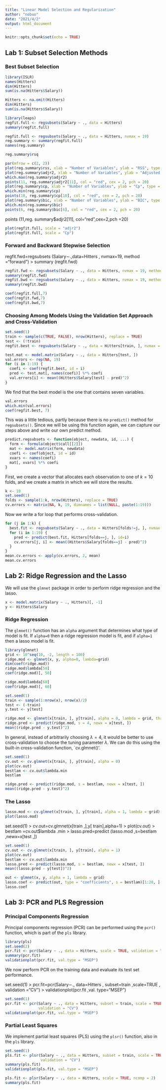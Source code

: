 ```yaml
---
title: "Linear Model Selection and Regularization"
author: "nobuo"
date: "2021/4/2"
output: html_document
---
```


```r
knitr::opts_chunk$set(echo = TRUE)
```

## Lab 1: Subset Selection Methods

###  Best Subset Selection

```r
library(ISLR)
names(Hitters)
dim(Hitters)
sum(is.na(Hitters$Salary))
```
```r
Hitters <- na.omit(Hitters)
dim(Hitters)
sum(is.na(Hitters$Salary))
```
```r
library(leaps)
regfit.full <- regsubsets(Salary ~ ., data = Hitters)
summary(regfit.full)
```
```r
regfit.full <- regsubsets(Salary ~ ., data = Hitters, nvmax = 19)
reg.summary <- summary(regfit.full)
names(reg.summary)
```
```r
reg.summary$rsq
```
```r
par(mfrow = c(2, 2))
plot(reg.summary$rss, xlab = "Number of Variables", ylab = "RSS", type = "l")
plot(reg.summary$adjr2, xlab = "Number of Variables", ylab = "Adjusted RSq", type = "l")
which.max(reg.summary$adjr2)
points(11, reg.summary$adjr2[11], col = "red", cex = 2, pch = 20)
plot(reg.summary$cp, xlab = "Number of Variables", ylab = "Cp", type = "l")
which.min(reg.summary$cp)
points(10, reg.summary$cp[10], col = "red", cex = 2, pch = 20)
plot(reg.summary$bic, xlab = "Number of Variables", ylab = "BIC", type = "l")
which.min(reg.summary$bic)
points(6, reg.summary$bic[6], col = "red", cex = 2, pch = 20)
```
 points (11,reg. summary$adjr2[11], col="red",cex=2,pch =20)
```r
plot(regfit.full, scale = "adjr2")
plot(regfit.full, scale = "Cp")
```
###  Forward and Backward Stepwise Selection

 regfit.fwd=regsubsets (Salary∼.,data=Hitters , nvmax=19,
method ="forward ")
> summary (regfit.fwd)

```r
regfit.fwd <- regsubsets(Salary ~ ., data = Hitters, nvmax = 19, method = "forward")
summary(regfit.fwd)
regfit.bwd <- regsubsets(Salary ~ ., data = Hitters, nvmax = 19, method = "backward")
summary(regfit.bwd)
```
```r
coef(regfit.full,7)
coef(regfit.fwd,7)
coef(regfit.bwd,7)
```
###  Choosing Among Models Using the Validation Set Approach and Cross-Validation

```r
set.seed(1)
train <- sample(c(TRUE, FALSE), nrow(Hitters), replace = TRUE)
test <- (!train)
regfit.best <- regsubsets(Salary ~ ., data = Hitters[train, ], nvmax = 19)
```

```r
test.mat <- model.matrix(Salary ~ ., data = Hitters[test, ])
val.errors <- rep(NA, 19)
for (i in 1:19) {
  coefi <- coef(regfit.best, id = i)
  pred <- test.mat[, names(coefi)] %*% coefi
  val.errors[i] <- mean((Hitters$Salary[test] - pred)^2)
}
```
We find that the best model is the one that contains seven variables.
```r
val.errors
which.min(val.errors)
coef(regfit.best, 7)
```
This was a little tedious, partly because there is no `predict()` method for `regsubsets()`. Since we will be using this function again, we can capture our steps above and write our own predict method.

```r
predict.regsubsets <- function(object, newdata, id, ...) {
  form <- formula(object$call[[2]])
  mat <- model.matrix(form, newdata)
  coefi <- coef(object, id = id)
  xvars <- names(coefi)
  mat[, xvars] %*% coefi
}
```
First, we create a vector that allocates each observation to one of $k = 10$ folds, and we create a matrix in which we will store the results.

```r
k <- 10
set.seed(1)
folds <- sample(1:k, nrow(Hitters), replace = TRUE)
cv.errors <- matrix(NA, k, 19, dimnames = list(NULL, paste(1:19)))
```
Now we write a for loop that performs cross-validation. 

```r
for (j in 1:k) {
  best.fit <- regsubsets(Salary ~ ., data = Hitters[folds!=j, ], nvmax = 19)
  for (i in 1:19) {
    pred <- predict(best.fit, Hitters[folds==j, ], id=i)
    cv.errors[j, i] <- mean((Hitters$Salary[folds==j] - pred)^2)
  }
}
mean.cv.errors <- apply(cv.errors, 2, mean)
mean.cv.errors
```

##  Lab 2: Ridge Regression and the Lasso

We will use the `glmnet` package in order to perform ridge regression and the lasso.

```r
x <- model.matrix(Salary ~ ., Hitters)[, -1]
y <- Hitters$Salary
```
### Ridge Regression

The `glmnet()` function has an `alpha` argument that determines what type of model is fit. If `alpha=0` then a ridge regression model is fit, and if `alpha=1` then a lasso model is fit.

```r
library(glmnet)
grid <- 10^seq(10, -2, length = 100)
ridge.mod <- glmnet(x, y, alpha=0, lambda=grid)
dim(coef(ridge.mod))
ridge.mod$lambda[50]
coef(ridge.mod)[, 50]
```
```r
ridge.mod$lambda[60]
coef(ridge.mod)[, 60]
```

```r
set.seed(1)
train <- sample(1:nrow(x), nrow(x)/2)
test <- (-train)
y.test <- y[test]
```


```r
ridge.mod <- glmnet(x[train, ], y[train], alpha = 0, lambda = grid, thresh = 1e-12)
ridge.pred <- predict(ridge.mod, s = 4, newx = x[test, ])
mean((ridge.pred - y.test)^2)
```
In general, instead of arbitrarily choosing $\lambda = 4$, it would be better to use cross-validation to choose the tuning parameter $\lambda$. We can do this using the built-in cross-validation function, `cv.glmnet()'. 

```r
set.seed(1)
cv.out <- cv.glmnet(x[train, ], y[train], alpha = 0)
plot(cv.out)
bestlam <- cv.out$lambda.min
bestlam
```

```r
ridge.pred <- predict(ridge.mod, s = bestlam, newx = x[test, ])
mean((ridge.pred - y.test)^2)
```
### The Lasso

```r
lasso.mod <- cv.glmnet(x[train, ], y[train], alpha = 1, lambda = grid)
plot(lasso.mod)
```
 set.seed(1)
> cv.out=cv.glmnet(x[train ,],y[ train],alpha=1)
> plot(cv.out)
> bestlam =cv.out$lambda .min
> lasso.pred=predict (lasso.mod ,s=bestlam ,newx=x[test ,])

```r
set.seed(1)
cv.out <- cv.glmnet(x[train, ], y[train], alpha = 1)
plot(cv.out)
bestlam <- cv.out$lambda.min
lasso.pred <- predict(lasso.mod, s = bestlam, newx = x[test, ])
mean((lasso.pred - y[test])^2)
```

```r
out <- glmnet(x, y, alpha = 1, lambda = grid)
lasso.coef <- predict(out, type = "coefficients", s = bestlam)[1:20, ]
lasso.coef
```

##  Lab 3: PCR and PLS Regression

### Principal Components Regression
Principal components regression (PCR) can be performed using the `pcr()` function, which is part of the `pls` library.

```r
library(pls)
set.seed(2)
pcr.fit <- pcr(Salary ~ ., data = Hitters, scale = TRUE, validation = "CV")
summary(pcr.fit)
validationplot(pcr.fit, val.type = "MSEP")
```
We now perform PCR on the training data and evaluate its test set performance.
 
set.seed(1)
> pcr.fit=pcr(Salary∼., data=Hitters , subset=train ,scale=TRUE ,
validation ="CV")
> validationplot(pcr.fit ,val. type="MSEP")

```r
set.seed(1)
pcr.fit <- pcr(Salary ~ ., data = Hitters, subset = train, scale = TRUE,
               validation = "CV")
validationplot(pcr.fit, val.type = "MSEP")
```
### Partial Least Squares
We implement partial least squares (PLS) using the `plsr()` function, also in the `pls` library.

```r
set.seed(1)
pls.fit <- plsr(Salary ~ ., data = Hitters, subset = train, scale = TRUE,
                validation = "CV")
summary(pls.fit)
validationplot(pls.fit, val.type = "MSEP")
```
 
```r
pls.fit <- plsr(Salary ~ ., data = Hitters, scale = TRUE, ncomp = 2)
summary(pls.fit)
```
 






